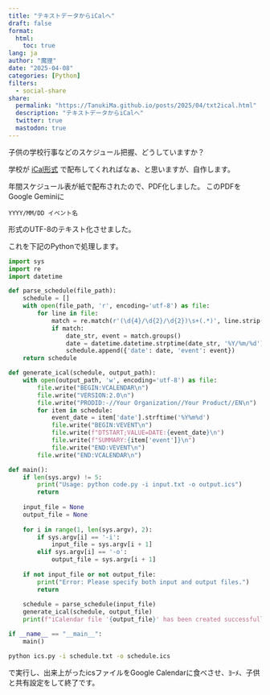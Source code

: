 ```yaml
---
title: "テキストデータからiCalへ"
draft: false
format:
  html:
    toc: true
lang: ja
author: "魔狸"
date: "2025-04-08"
categories: [Python]
filters:
  - social-share
share:
  permalink: "https://TanukiMa.github.io/posts/2025/04/txt2ical.html"
  description: "テキストデータからiCalへ"
  twitter: true
  mastodon: true
---
```

子供の学校行事などのスケジュール把握、どうしていますか？

学校が
[iCal形式](https://datatracker.ietf.org/doc/html/rfc5545)
で配布してくれればなぁ、と思いますが、自作します。

年間スケジュール表が紙で配布されたので、PDF化しました。
このPDFをGoogle Geminiに
```
YYYY/MM/DD イベント名
```
形式のUTF-8のテキスト化させました。

これを下記のPythonで処理します。

```python
import sys
import re
import datetime

def parse_schedule(file_path):
    schedule = []
    with open(file_path, 'r', encoding='utf-8') as file:
        for line in file:
            match = re.match(r'(\d{4}/\d{2}/\d{2})\s+(.*)', line.strip())
            if match:
                date_str, event = match.groups()
                date = datetime.datetime.strptime(date_str, '%Y/%m/%d').date()
                schedule.append({'date': date, 'event': event})
    return schedule

def generate_ical(schedule, output_path):
    with open(output_path, 'w', encoding='utf-8') as file:
        file.write("BEGIN:VCALENDAR\n")
        file.write("VERSION:2.0\n")
        file.write("PRODID:-//Your Organization//Your Product//EN\n")
        for item in schedule:
            event_date = item['date'].strftime('%Y%m%d')
            file.write("BEGIN:VEVENT\n")
            file.write(f"DTSTART;VALUE=DATE:{event_date}\n")
            file.write(f"SUMMARY:{item['event']}\n")
            file.write("END:VEVENT\n")
        file.write("END:VCALENDAR\n")

def main():
    if len(sys.argv) != 5:
        print("Usage: python code.py -i input.txt -o output.ics")
        return
    
    input_file = None
    output_file = None
    
    for i in range(1, len(sys.argv), 2):
        if sys.argv[i] == '-i':
            input_file = sys.argv[i + 1]
        elif sys.argv[i] == '-o':
            output_file = sys.argv[i + 1]
    
    if not input_file or not output_file:
        print("Error: Please specify both input and output files.")
        return
    
    schedule = parse_schedule(input_file)
    generate_ical(schedule, output_file)
    print(f"iCalendar file '{output_file}' has been created successfully.")

if __name__ == "__main__":
    main()
```


```bash
python ics.py -i schedule.txt -o schedule.ics
```
で実行し、出来上がったicsファイルをGoogle Calendarに食べさせ、ﾖｰﾒ、子供と共有設定をして終了です。


